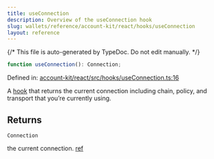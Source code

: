 ```yaml
---
title: useConnection
description: Overview of the useConnection hook
slug: wallets/reference/account-kit/react/hooks/useConnection
layout: reference
---
```


{/* This file is auto-generated by TypeDoc. Do not edit manually. */}

```ts
function useConnection(): Connection;
```

Defined in: [account-kit/react/src/hooks/useConnection.ts:16](https://github.com/alchemyplatform/aa-sdk/blob/0cc60e9f694c242d91befdaa2f26cdec3ee389c5/account-kit/react/src/hooks/useConnection.ts#L16)

A [hook](https://github.com/alchemyplatform/aa-sdk/blob/main/account-kit/react/src/hooks/useConnection.ts) that returns the current connection including chain, policy, and transport that you’re currently using.

## Returns

`Connection`

the current connection. [ref](https://github.com/alchemyplatform/aa-sdk/blob/main/account-kit/core/src/types.ts#L56)
